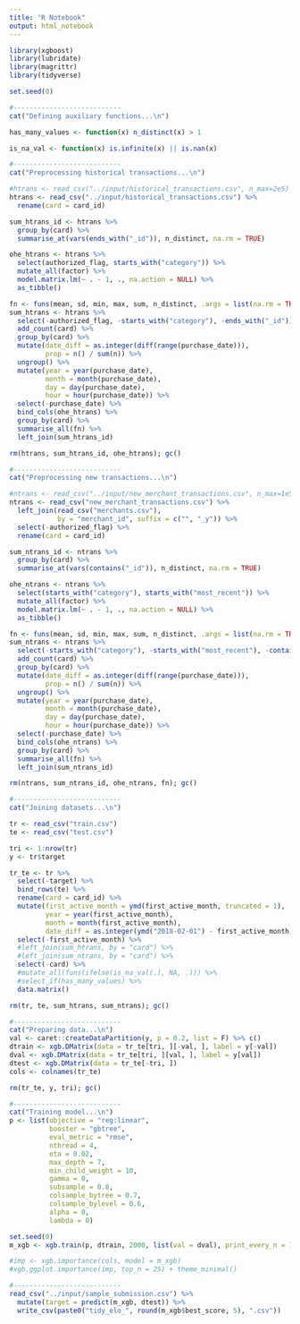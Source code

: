 ```yaml
---
title: "R Notebook"
output: html_notebook
---
```


```r
library(xgboost)
library(lubridate)
library(magrittr)
library(tidyverse)

set.seed(0)
```
 
 
```r
#---------------------------
cat("Defining auxiliary functions...\n")

has_many_values <- function(x) n_distinct(x) > 1

is_na_val <- function(x) is.infinite(x) || is.nan(x)

#---------------------------
cat("Preprocessing historical transactions...\n")

```
 
```r
#htrans <- read_csv("../input/historical_transactions.csv", n_max=2e5) %>% 
htrans <- read_csv("../input/historical_transactions.csv") %>% 
  rename(card = card_id)

sum_htrans_id <- htrans %>%
  group_by(card) %>%
  summarise_at(vars(ends_with("_id")), n_distinct, na.rm = TRUE) 

ohe_htrans <- htrans %>%
  select(authorized_flag, starts_with("category")) %>% 
  mutate_all(factor) %>% 
  model.matrix.lm(~ . - 1, ., na.action = NULL) %>% 
  as_tibble()

fn <- funs(mean, sd, min, max, sum, n_distinct, .args = list(na.rm = TRUE))
sum_htrans <- htrans %>%
  select(-authorized_flag, -starts_with("category"), -ends_with("_id")) %>% 
  add_count(card) %>%
  group_by(card) %>%
  mutate(date_diff = as.integer(diff(range(purchase_date))),
         prop = n() / sum(n)) %>% 
  ungroup() %>% 
  mutate(year = year(purchase_date),
         month = month(purchase_date),
         day = day(purchase_date),
         hour = hour(purchase_date)) %>% 
  select(-purchase_date) %>% 
  bind_cols(ohe_htrans) %>% 
  group_by(card) %>%
  summarise_all(fn) %>% 
  left_join(sum_htrans_id)

rm(htrans, sum_htrans_id, ohe_htrans); gc()


```


```r
#---------------------------
cat("Preprocessing new transactions...\n")

#ntrans <- read_csv("../input/new_merchant_transactions.csv", n_max=1e5) %>% 
ntrans <- read_csv("new_merchant_transactions.csv") %>% 
  left_join(read_csv("merchants.csv"),
            by = "merchant_id", suffix = c("", "_y")) %>%
  select(-authorized_flag) %>% 
  rename(card = card_id)

sum_ntrans_id <- ntrans %>%
  group_by(card) %>%
  summarise_at(vars(contains("_id")), n_distinct, na.rm = TRUE) 

ohe_ntrans <- ntrans %>%
  select(starts_with("category"), starts_with("most_recent")) %>% 
  mutate_all(factor) %>% 
  model.matrix.lm(~ . - 1, ., na.action = NULL) %>% 
  as_tibble()

fn <- funs(mean, sd, min, max, sum, n_distinct, .args = list(na.rm = TRUE))
sum_ntrans <- ntrans %>%
  select(-starts_with("category"), -starts_with("most_recent"), -contains("_id")) %>% 
  add_count(card) %>%
  group_by(card) %>%
  mutate(date_diff = as.integer(diff(range(purchase_date))),
         prop = n() / sum(n)) %>% 
  ungroup() %>% 
  mutate(year = year(purchase_date),
         month = month(purchase_date),
         day = day(purchase_date),
         hour = hour(purchase_date)) %>% 
  select(-purchase_date) %>% 
  bind_cols(ohe_ntrans) %>% 
  group_by(card) %>%
  summarise_all(fn) %>% 
  left_join(sum_ntrans_id)

rm(ntrans, sum_ntrans_id, ohe_ntrans, fn); gc()

```

```r
#---------------------------
cat("Joining datasets...\n")

tr <- read_csv("train.csv") 
te <- read_csv("test.csv")

tri <- 1:nrow(tr)
y <- tr$target

tr_te <- tr %>% 
  select(-target) %>% 
  bind_rows(te) %>%
  rename(card = card_id) %>% 
  mutate(first_active_month = ymd(first_active_month, truncated = 1),
         year = year(first_active_month),
         month = month(first_active_month),
         date_diff = as.integer(ymd("2018-02-01") - first_active_month)) %>% 
  select(-first_active_month) %>% 
  #left_join(sum_htrans, by = "card") %>% 
  #left_join(sum_ntrans, by = "card") %>% 
  select(-card) %>% 
  #mutate_all(funs(ifelse(is_na_val(.), NA, .))) %>% 
  #select_if(has_many_values) %>% 
  data.matrix()

rm(tr, te, sum_htrans, sum_ntrans); gc()

```



```r
#---------------------------
cat("Preparing data...\n")
val <- caret::createDataPartition(y, p = 0.2, list = F) %>% c()
dtrain <- xgb.DMatrix(data = tr_te[tri, ][-val, ], label = y[-val])
dval <- xgb.DMatrix(data = tr_te[tri, ][val, ], label = y[val])
dtest <- xgb.DMatrix(data = tr_te[-tri, ])
cols <- colnames(tr_te)

rm(tr_te, y, tri); gc()

#---------------------------
cat("Training model...\n")
p <- list(objective = "reg:linear",
          booster = "gbtree",
          eval_metric = "rmse",
          nthread = 4,
          eta = 0.02,
          max_depth = 7,
          min_child_weight = 10,
          gamma = 0,
          subsample = 0.8,
          colsample_bytree = 0.7,
          colsample_bylevel = 0.6,
          alpha = 0,
          lambda = 0)

set.seed(0)
m_xgb <- xgb.train(p, dtrain, 2000, list(val = dval), print_every_n = 100, early_stopping_rounds = 200)


```


```r

#imp <- xgb.importance(cols, model = m_xgb)
#xgb.ggplot.importance(imp, top_n = 25) + theme_minimal()

#---------------------------
read_csv("../input/sample_submission.csv") %>%  
  mutate(target = predict(m_xgb, dtest)) %>%
  write_csv(paste0("tidy_elo_", round(m_xgb$best_score, 5), ".csv"))

```

